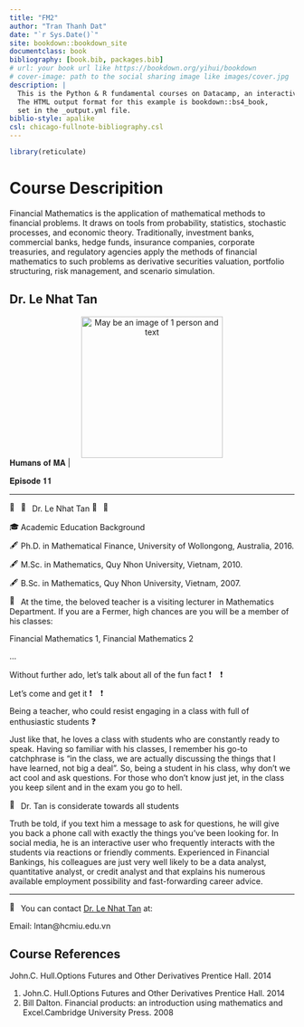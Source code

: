 ```yaml
--- 
title: "FM2"
author: "Tran Thanh Dat"
date: "`r Sys.Date()`"
site: bookdown::bookdown_site
documentclass: book
bibliography: [book.bib, packages.bib]
# url: your book url like https://bookdown.org/yihui/bookdown
# cover-image: path to the social sharing image like images/cover.jpg
description: |
  This is the Python & R fundamental courses on Datacamp, an interactive learning platform.
  The HTML output format for this example is bookdown::bs4_book,
  set in the _output.yml file.
biblio-style: apalike
csl: chicago-fullnote-bibliography.csl
---
```


```r
library(reticulate)
```

# Course Descripition {.unnumbered}

Financial Mathematics is the application of mathematical methods to financial problems. It draws on tools from probability, statistics, stochastic processes, and economic theory. Traditionally, investment banks, commercial banks, hedge funds, insurance companies, corporate treasuries, and regulatory agencies apply the methods of financial mathematics to such problems as derivative securities valuation, portfolio structuring, risk management, and scenario simulation.

## Dr. Le Nhat Tan {.unnumbered}

<center>
<img height="250" width="250" alt="May be an image of 1 person and text" class="i09qtzwb n7fi1qx3 datstx6m pmk7jnqg j9ispegn kr520xx4 k4urcfbm bixrwtb6" referrerpolicy="origin-when-cross-origin" src="https://raw.githubusercontent.com/ThanhDatIU/image/main/thaytan.png">
</center>

<div class="kvgmc6g5 cxmmr5t8 oygrvhab hcukyx3x c1et5uql ii04i59q">
<div dir="auto" style="text-align: start;">| 𝐇𝐮𝐦𝐚𝐧𝐬 𝐨𝐟 𝐌𝐀 |
</div>
<div dir="auto" style="text-align: start;">𝐄𝐩𝐢𝐬𝐨𝐝𝐞 𝟏𝟏
</div>
<div dir="auto" style="text-align: start;">__________________________
</div>
<div dir="auto" style="text-align: start;">
<span class="pq6dq46d tbxw36s4 knj5qynh kvgmc6g5 ditlmg2l oygrvhab nvdbi5me sf5mxxl7 gl3lb2sf hhz5lgdu">
<img height="16" width="16" alt="📖" referrerpolicy="origin-when-cross-origin" src="https://static.xx.fbcdn.net/images/emoji.php/v9/t3d/2/16/1f4d6.png">
</span>
<span class="pq6dq46d tbxw36s4 knj5qynh kvgmc6g5 ditlmg2l oygrvhab nvdbi5me sf5mxxl7 gl3lb2sf hhz5lgdu">
<img height="16" width="16" alt="📖" referrerpolicy="origin-when-cross-origin" src="https://static.xx.fbcdn.net/images/emoji.php/v9/t3d/2/16/1f4d6.png">
</span>Dr. Le Nhat Tan
<span class="pq6dq46d tbxw36s4 knj5qynh kvgmc6g5 ditlmg2l oygrvhab nvdbi5me sf5mxxl7 gl3lb2sf hhz5lgdu">
<img height="16" width="16" alt="📖" referrerpolicy="origin-when-cross-origin" src="https://static.xx.fbcdn.net/images/emoji.php/v9/t3d/2/16/1f4d6.png">
</span>
<span class="pq6dq46d tbxw36s4 knj5qynh kvgmc6g5 ditlmg2l oygrvhab nvdbi5me sf5mxxl7 gl3lb2sf hhz5lgdu">
<img height="16" width="16" alt="📖" referrerpolicy="origin-when-cross-origin" src="https://static.xx.fbcdn.net/images/emoji.php/v9/t3d/2/16/1f4d6.png">
</span>
</div>
<div dir="auto" style="text-align: start;">
<span class="pq6dq46d tbxw36s4 knj5qynh kvgmc6g5 ditlmg2l oygrvhab nvdbi5me sf5mxxl7 gl3lb2sf hhz5lgdu">
<img height="16" width="16" alt="🎓" referrerpolicy="origin-when-cross-origin" src="https://static.xx.fbcdn.net/images/emoji.php/v9/tc4/2/16/1f393.png">
</span>Academic Education Background
</div>
<div dir="auto" style="text-align: start;">
<span class="pq6dq46d tbxw36s4 knj5qynh kvgmc6g5 ditlmg2l oygrvhab nvdbi5me sf5mxxl7 gl3lb2sf hhz5lgdu">
<img height="16" width="16" alt="🖋" referrerpolicy="origin-when-cross-origin" src="https://static.xx.fbcdn.net/images/emoji.php/v9/t56/2/16/1f58b.png">
</span>Ph.D.  in Mathematical Finance, University of Wollongong, Australia, 2016.
</div>
<div dir="auto" style="text-align: start;">
<span class="pq6dq46d tbxw36s4 knj5qynh kvgmc6g5 ditlmg2l oygrvhab nvdbi5me sf5mxxl7 gl3lb2sf hhz5lgdu">
<img height="16" width="16" alt="🖋" referrerpolicy="origin-when-cross-origin" src="https://static.xx.fbcdn.net/images/emoji.php/v9/t56/2/16/1f58b.png">
</span>M.Sc. in Mathematics, Quy Nhon University, Vietnam, 2010.
</div>
<div dir="auto" style="text-align: start;">
<span class="pq6dq46d tbxw36s4 knj5qynh kvgmc6g5 ditlmg2l oygrvhab nvdbi5me sf5mxxl7 gl3lb2sf hhz5lgdu">
<img height="16" width="16" alt="🖋" referrerpolicy="origin-when-cross-origin" src="https://static.xx.fbcdn.net/images/emoji.php/v9/t56/2/16/1f58b.png">
</span>B.Sc. in Mathematics, Quy Nhon University, Vietnam, 2007.
</div>
<div dir="auto" style="text-align: start;">
<span class="pq6dq46d tbxw36s4 knj5qynh kvgmc6g5 ditlmg2l oygrvhab nvdbi5me sf5mxxl7 gl3lb2sf hhz5lgdu">
<img height="16" width="16" alt="🏫" referrerpolicy="origin-when-cross-origin" src="https://static.xx.fbcdn.net/images/emoji.php/v9/tc7/2/16/1f3eb.png">
</span>At the time, the beloved teacher is a visiting lecturer in Mathematics Department. If you are a Fermer, high chances are you will be a member of his classes:
</div>
<div dir="auto" style="text-align: start;">Financial Mathematics 1, Financial Mathematics 2
</div>
<div dir="auto" style="text-align: start;">…
</div>
<div dir="auto" style="text-align: start;">Without further ado, let's talk about all of the fun fact
<span class="pq6dq46d tbxw36s4 knj5qynh kvgmc6g5 ditlmg2l oygrvhab nvdbi5me sf5mxxl7 gl3lb2sf hhz5lgdu">
<img height="16" width="16" alt="❗" referrerpolicy="origin-when-cross-origin" src="https://static.xx.fbcdn.net/images/emoji.php/v9/td1/2/16/2757.png">
</span>
<span class="pq6dq46d tbxw36s4 knj5qynh kvgmc6g5 ditlmg2l oygrvhab nvdbi5me sf5mxxl7 gl3lb2sf hhz5lgdu">
<img height="16" width="16" alt="❗" referrerpolicy="origin-when-cross-origin" src="https://static.xx.fbcdn.net/images/emoji.php/v9/td1/2/16/2757.png">
</span>
</div>
<div dir="auto" style="text-align: start;">Let's come and get it
<span class="pq6dq46d tbxw36s4 knj5qynh kvgmc6g5 ditlmg2l oygrvhab nvdbi5me sf5mxxl7 gl3lb2sf hhz5lgdu">
<img height="16" width="16" alt="❗" referrerpolicy="origin-when-cross-origin" src="https://static.xx.fbcdn.net/images/emoji.php/v9/td1/2/16/2757.png">
</span>
<span class="pq6dq46d tbxw36s4 knj5qynh kvgmc6g5 ditlmg2l oygrvhab nvdbi5me sf5mxxl7 gl3lb2sf hhz5lgdu">
<img height="16" width="16" alt="❗" referrerpolicy="origin-when-cross-origin" src="https://static.xx.fbcdn.net/images/emoji.php/v9/td1/2/16/2757.png">
</span>
</div>
<div dir="auto" style="text-align: start;">Being a teacher, who could resist engaging in a class with full of enthusiastic students
<span class="pq6dq46d tbxw36s4 knj5qynh kvgmc6g5 ditlmg2l oygrvhab nvdbi5me sf5mxxl7 gl3lb2sf hhz5lgdu">
<img height="16" width="16" alt="❓" referrerpolicy="origin-when-cross-origin" src="https://static.xx.fbcdn.net/images/emoji.php/v9/tcd/2/16/2753.png">
</span>
</div>
<div dir="auto" style="text-align: start;">Just like that, he loves a class with students who are constantly ready to speak. Having so familiar with his classes, I remember his go-to catchphrase is "in the class, we are actually discussing the things that I have learned, not big a deal". So, being a student in his class, why don't we act cool and ask questions. For those who don't know just jet, in the class you keep silent and in the exam you go to hell.
</div>
<div dir="auto" style="text-align: start;">
<span class="pq6dq46d tbxw36s4 knj5qynh kvgmc6g5 ditlmg2l oygrvhab nvdbi5me sf5mxxl7 gl3lb2sf hhz5lgdu">
<img height="16" width="16" alt="💝" referrerpolicy="origin-when-cross-origin" src="https://static.xx.fbcdn.net/images/emoji.php/v9/tb6/2/16/1f49d.png">
</span>Dr. Tan is considerate towards all students
</div>
<div dir="auto" style="text-align: start;"> Truth be told, if you text him a message to ask for questions, he will give you back a phone call with exactly the things you've been looking for. In social media, he is an interactive user who frequently interacts with the students via reactions or friendly comments. Experienced in Financial Bankings, his colleagues are just very well likely to be a data analyst, quantitative analyst, or credit analyst and that explains his numerous available employment possibility and fast-forwarding career advice. 
</div>
<div dir="auto" style="text-align: start;">_______________________________________
</div>
<div dir="auto" style="text-align: start;">
<span class="pq6dq46d tbxw36s4 knj5qynh kvgmc6g5 ditlmg2l oygrvhab nvdbi5me sf5mxxl7 gl3lb2sf hhz5lgdu">
<img height="16" width="16" alt="📌" referrerpolicy="origin-when-cross-origin" src="https://static.xx.fbcdn.net/images/emoji.php/v9/t4b/2/16/1f4cc.png">
</span> You can contact <a href="https://www.facebook.com/nhattan.le.94">Dr. Le Nhat Tan</a> at:
</div>
<div dir="auto" style="text-align: start;">Email: lntan@hcmiu.edu.vn
</div>
</div>

## Course References {.unnumbered}

John.C. Hull.Options Futures and Other Derivatives Prentice Hall. 2014

1. John.C. Hull.Options Futures and Other Derivatives Prentice Hall. 2014
2. Bill Dalton. Financial products: an introduction using mathematics and Excel.Cambridge University Press. 2008